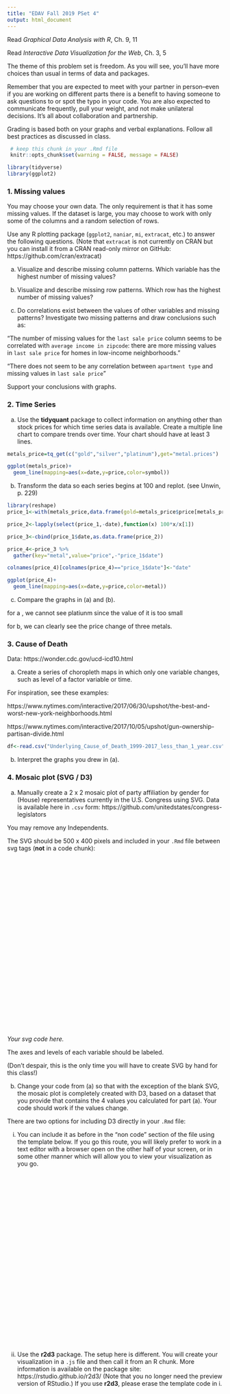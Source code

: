 ```yaml
---
title: "EDAV Fall 2019 PSet 4"
output: html_document
---
```


Read *Graphical Data Analysis with R*, Ch. 9, 11

Read *Interactive Data Visualization for the Web*, Ch. 3, 5

The theme of this problem set is freedom. As you will see, you'll have more choices than usual in terms of data and packages. 

Remember that you are expected to meet with your partner in person--even if you are working on different parts there is a benefit to having someone to ask questions to or spot the typo in your code. You are also expected to communicate frequently, pull your weight, and not make unilateral decisions. It's all about collaboration and partnership.

Grading is based both on your graphs and verbal explanations. Follow all best practices as discussed in class.

```r
 # keep this chunk in your .Rmd file
 knitr::opts_chunk$set(warning = FALSE, message = FALSE)
```


```r
library(tidyverse)
library(ggplot2)
```
    
### 1. Missing values


You may choose your own data. The only requirement is that it has some missing values.  If the dataset is large, you may choose to work with only some of the columns and a random selection of rows.

Use any R plotting package (`ggplot2`, `naniar`, `mi`, `extracat`, etc.) to answer the following questions. (Note that `extracat` is not currently on CRAN but you can install it from a CRAN read-only mirror on GitHub: https://github.com/cran/extracat)

(a) Visualize and describe missing column patterns. Which variable has the highest number of missing values? 

(b) Visualize and describe missing row patterns. Which row has the highest number of missing values? 

(c) Do correlations exist between the values of other variables and missing patterns? Investigate two missing patterns and draw conclusions such as:

"The number of missing values for the `last sale price` column seems to be correlated with `average income in zipcode`: there are more missing values in `last sale price` for homes in low-income neighborhoods." 

"There does not seem to be any correlation between `apartment type` and missing values in `last sale price`"

Support your conclusions with graphs. 

### 2. Time Series

(a) Use the **tidyquant** package to collect information on anything other than stock prices for which time series data is available. Create a multiple line chart to compare trends over time. Your chart should have at least 3 lines.
```r
metals_price=tq_get(c("gold","silver","platinum"),get="metal.prices")
```

```r
ggplot(metals_price)+
  geom_line(mapping=aes(x=date,y=price,color=symbol))
```


(b) Transform the data so each series begins at 100 and replot. (see Unwin, p. 229)
```r
library(reshape)
price_1<-with(metals_price,data.frame(gold=metals_price$price[metals_price$symbol=="gold"],silver=metals_price$price[metals_price$symbol=="silver"],platinum=metals_price$price[metals_price$symbol=="platinum"],date=as.Date(metals_price$date[metals_price$symbol=="gold"])))

price_2<-lapply(select(price_1,-date),function(x) 100*x/x[1])

price_3<-cbind(price_1$date,as.data.frame(price_2))

price_4<-price_3 %>%
  gather(key="metal",value="price",-"price_1$date")

colnames(price_4)[colnames(price_4)=="price_1$date"]<-"date"


```


```r
ggplot(price_4)+
  geom_line(mapping=aes(x=date,y=price,color=metal))
```

(c) Compare the graphs in (a) and (b).

for a , we cannot see platiunm since the value of it is too small

for b, we can clearly see the price change of three metals.


### 3. Cause of Death

Data: https://wonder.cdc.gov/ucd-icd10.html

(a) Create a series of choropleth maps in which only one variable changes, such as level of a factor variable or time.

For inspiration, see these examples:

https://www.nytimes.com/interactive/2017/06/30/upshot/the-best-and-worst-new-york-neighborhoods.html

https://www.nytimes.com/interactive/2017/10/05/upshot/gun-ownership-partisan-divide.html

```r
df<-read.csv("Underlying_Cause_of_Death_1999-2017_less_than_1_year.csv",sep=" ")
```

(b) Interpret the graphs you drew in (a).

### 4. Mosaic plot (SVG / D3)

(a) Manually create a 2 x 2 mosaic plot of party affiliation by gender for (House) representatives currently in the U.S. Congress using SVG. Data is available here in `.csv` form: https://github.com/unitedstates/congress-legislators

You may remove any Independents. 

The SVG should be 500 x 400 pixels and included in your `.Rmd` file between svg tags (**not** in a code chunk):

<svg width="500" height="400"> 

*Your svg code here.*  

</svg>

The axes and levels of each variable should be labeled.

(Don't despair, this is the only time you will have to create SVG by hand for this class!)


(b) Change your code from (a) so that with the exception of the blank SVG, the mosaic plot is completely created with D3, based on a dataset that you provide that contains the 4 values you calculated for part (a). Your code should work if the values change.

There are two options for including D3 directly in your `.Rmd` file:

  i. You can include it as before in the "non code" section of the file using the template below. If you go this route, you will likely prefer to work in a text editor with a browser open on the other half of your screen, or in some other manner which will allow you to view your visualization as you go.

<svg id="partb" width="500" height="400">
</svg>

<script src="https://d3js.org/d3.v5.min.js"></script>

<script>

*Your JavaScript/D3 code goes here.*

</script>

  ii. Use the **r2d3** package. The setup here is different.  You will create your visualization in a `.js` file and then call it from an R chunk. More information is available on the package site: https://rstudio.github.io/r2d3/ (Note that you no longer need the preview version of RStudio.) If you use **r2d3**, please erase the template code in i.


